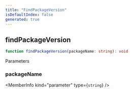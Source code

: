 ```yaml
---
title: "FindPackageVersion"
isDefaultIndex: false
generated: true
---
```



<!-- This file was generated from the CommandKit source. Do not modify. Instead, re-run the "docgen" script -->


## findPackageVersion

<GenerationInfo sourceFile="packages/commandkit/src/cli/information.ts" sourceLine="52" packageName="commandkit" />



```ts title="Signature"
function findPackageVersion(packageName: string): void
```
Parameters

### packageName

<MemberInfo kind="parameter" type={`string`} />

